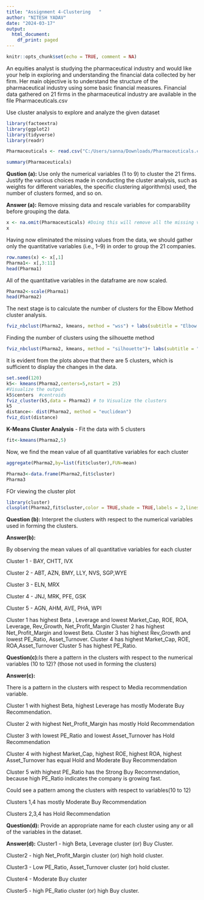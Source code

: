 ---
title: "Assignment 4-Clustering   "
author: "NITESH YADAV"
date: "2024-03-17"
output:
  html_document:
    df_print: paged
---

```{r setup, include=TRUE}
knitr::opts_chunk$set(echo = TRUE, comment = NA)
```

An equities analyst is studying the pharmaceutical industry and would like your help in exploring and understanding
the financial data collected by her firm. Her main objective is to understand the structure of the pharmaceutical
industry using some basic financial measures. Financial data gathered on 21 firms in the pharmaceutical industry are
available in the file Pharmaceuticals.csv

Use cluster analysis to explore and analyze the given dataset

```{r}

library(factoextra)
library(ggplot2)
library(tidyverse)
library(readr)

Pharmaceuticals <- read.csv("C:/Users/sanna/Downloads/Pharmaceuticals.csv")

summary(Pharmaceuticals)

```

**Qustion (a):**
Use only the numerical variables (1 to 9) to cluster the 21 firms. Justify the various choices made in conducting the cluster analysis, such as weights for different variables, the specific clustering algorithm(s) used, the number of clusters formed, and so on.

**Answer (a):**
Remove missing data and rescale variables for comparability before grouping the data.
```{r}
x <- na.omit(Pharmaceuticals) #Doing this will remove all the missing values in the data
x
```

Having now eliminated the missing values from the data, we should gather only the quantitative variables (i.e., 1–9) in order to group the 21 companies.
```{r}
row.names(x) <- x[,1]
Pharma1<- x[,3:11]
head(Pharma1)
```

All of the quantitative variables in the dataframe are now scaled.
```{r}
Pharma2<-scale(Pharma1)
head(Pharma2)
```

The next stage is to calculate the number of clusters for the Elbow Method cluster analysis.
```{r}
fviz_nbclust(Pharma2, kmeans, method = "wss") + labs(subtitle = "Elbow Method")
```

Finding the number of clusters using the silhouette method
```{r}
fviz_nbclust(Pharma2, kmeans, method = "silhouette")+ labs(subtitle = "Silhouette Method")
```

It is evident from the plots above that there are 5 clusters,
which is sufficient to display the changes in the data.
```{r}
set.seed(120)
k5<- kmeans(Pharma2,centers=5,nstart = 25) 
#Visualize the output
k5$centers  #centroids
fviz_cluster(k5,data = Pharma2) # to Visualize the clusters
k5
distance<- dist(Pharma2, method = "euclidean")
fviz_dist(distance)
```


**K-Means Cluster Analysis** - Fit the data with 5 clusters

```{r}
fit<-kmeans(Pharma2,5)
```

Now, we find the mean value of all quantitative variables for each cluster

```{r}
aggregate(Pharma2,by=list(fit$cluster),FUN=mean)
```
```{r}
Pharma3<-data.frame(Pharma2,fit$cluster)
Pharma3
```

FOr viewing the cluster plot
```{r}
library(cluster)
clusplot(Pharma2,fit$cluster,color = TRUE,shade = TRUE,labels = 2,lines = 0)
```

**Question (b):**
Interpret the clusters with respect to the numerical variables used in forming the clusters.


**Answer(b):**

By observing the mean values of all quantitative variables for each cluster

Cluster 1 - BAY, CHTT, IVX

Cluster 2 - ABT, AZN, BMY, LLY, NVS, SGP,WYE

Cluster 3 - ELN, MRX

Cluster 4 - JNJ, MRK, PFE, GSK

Cluster 5 - AGN, AHM, AVE, PHA, WPI

Cluster 1 has highest Beta , Leverage and lowest Market_Cap, ROE, ROA, Leverage, Rev_Growth, Net_Profit_Margin
Cluster 2 has highest Net_Profit_Margin and lowest Beta.
Cluster 3 has highest Rev_Growth and lowest PE_Ratio, Asset_Turnover.
Cluster 4 has highest Market_Cap, ROE, ROA,Asset_Turnover 
Cluster 5 has highest PE_Ratio.

**Question(c):**Is there a pattern in the clusters with respect to the numerical variables (10 to 12)? (those not used in forming the clusters)


**Answer(c):**

There is a pattern in the clusters with respect to Media recommendation variable.

Cluster 1 with highest Beta, highest Leverage has mostly Moderate Buy Recommendation.

Cluster 2 with highest Net_Profit_Margin has mostly Hold Recommendation

Cluster 3 with lowest PE_Ratio  and lowest Asset_Turnover has Hold Recommendation

Cluster 4 with highest Market_Cap, highest ROE, highest ROA, highest Asset_Turnover has equal Hold and Moderate Buy Recommendation

Cluster 5 with highest PE_Ratio  has the Strong Buy Recommendation, because high PE_Ratio indicates the company is growing fast.

Could see a pattern among the clusters with respect to variables(10 to 12)

Clusters 1,4 has mostly Moderate Buy Recommendation

Clusters 2,3,4 has Hold Recommendation
                                                      
**Question(d):**
Provide an appropriate name for each cluster using any or all of the variables in the dataset.

**Answer(d):**
Cluster1 - high Beta, Leverage cluster (or) Buy Cluster. 

Cluster2 - high Net_Profit_Margin cluster (or) high hold cluster.

Cluster3 - Low PE_Ratio, Asset_Turnover cluster (or) hold cluster.

Cluster4 - Moderate Buy cluster

Cluster5 - high PE_Ratio cluster (or) high Buy cluster.